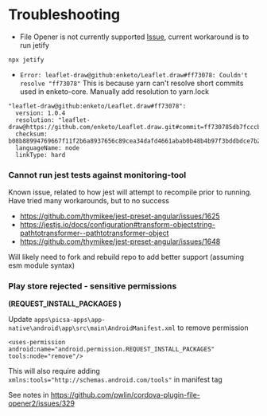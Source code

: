 # Troubleshooting

- File Opener is not currently supported [Issue](https://github.com/pwlin/cordova-plugin-file-opener2/issues/256), current workaround is to run jetify

```
npx jetify
```

- `Error: leaflet-draw@github:enketo/Leaflet.draw#ff73078: Couldn't resolve "ff73078"`
  This is because yarn can't resolve short commits used in enketo-core. Manually add resolution to yarn.lock

```
"leaflet-draw@github:enketo/Leaflet.draw#ff73078":
  version: 1.0.4
  resolution: "leaflet-draw@https://github.com/enketo/Leaflet.draw.git#commit=ff730785db7fcccbf2485ffcf4dffe1238a7c617"
  checksum: b08b88994769667f11f2b6a8937656c89cea34dafd4661abab0b48b4b97f3bddbdce7b23ddfdb8d7c6335e065530e32a70e281314afa34afa134bf68597945fc
  languageName: node
  linkType: hard
```

### Cannot run jest tests against monitoring-tool

Known issue, related to how jest will attempt to recompile prior to running. Have tried many workarounds, but to no success

- https://github.com/thymikee/jest-preset-angular/issues/1625
- https://jestjs.io/docs/configuration#transform-objectstring-pathtotransformer--pathtotransformer-object
- https://github.com/thymikee/jest-preset-angular/issues/1648

Will likely need to fork and rebuild repo to add better support (assuming esm module syntax)

### Play store rejected - sensitive permissions

**(REQUEST_INSTALL_PACKAGES )**

Update `apps\picsa-apps\app-native\android\app\src\main\AndroidManifest.xml` to remove permission

```
<uses-permission android:name="android.permission.REQUEST_INSTALL_PACKAGES" tools:node="remove"/>
```

This will also require adding `xmlns:tools="http://schemas.android.com/tools"` in manifest tag

See notes in https://github.com/pwlin/cordova-plugin-file-opener2/issues/329
